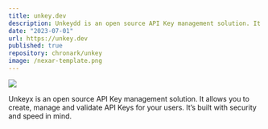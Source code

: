 ```yaml
---
title: unkey.dev
description: Unkeydd is an open source API Key management solution. It allows you to create, manage and validate API Keys for your users. It’s built with security and speed in mind.
date: "2023-07-01"
url: https://unkey.dev
published: true
repository: chronark/unkey
image: /nexar-template.png
---
```



[![](https://unkey.dev/images/landing/app.png)](https://planetfall.io)

Unkeyx is an open source API Key management solution. It allows you to create, manage and validate API Keys for your users. It’s built with security and speed in mind.
